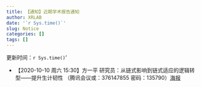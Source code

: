 ```yaml
---
title: 【通知】近期学术报告通知
author: XRLAB
date: '`r Sys.time()`'
slug: Notice
categories: []
tags: []
---
```

更新时间：`r Sys.time()`'

- 【2020-10-10 周六 15:30】方一平 研究员：从链式影响到链式适应的逻辑转型——提升生计韧性 （腾讯会议或：376147855  密码：135790）[海报](https://user.qzone.qq.com/860080618/311/)
